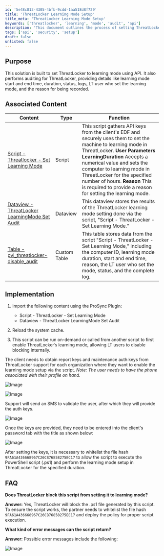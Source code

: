 ```yaml
---
id: '5e48c013-4305-4bfb-9cdd-1aa518d8f729'
title: 'ThreatLocker Learning Mode Setup'
title_meta: 'ThreatLocker Learning Mode Setup'
keywords: ['threatlocker', 'learning', 'mode', 'audit', 'api']
description: 'This document outlines the process of setting ThreatLocker to learning mode using an API, including auditing details such as duration, status, and user information. It provides implementation steps, associated scripts, and FAQs for effective usage.'
tags: ['api', 'security', 'setup']
draft: false
unlisted: false
---
```

## Purpose

This solution is built to set ThreatLocker to learning mode using API. It also performs auditing for ThreatLocker, providing details like learning mode start and end time, duration, status, logs, LT user who set the learning mode, and the reason for being recorded.

## Associated Content

| Content                                                                                           | Type            | Function                                                                                                                                                                                                                          |
|---------------------------------------------------------------------------------------------------|-----------------|-----------------------------------------------------------------------------------------------------------------------------------------------------------------------------------------------------------------------------------|
| [Script - Threatlocker - Set Learning Mode](https://proval.itglue.com/DOC-5078775-16557697)     | Script          | This script gathers API keys from the client's EDF and securely uses them to set the machine to learning mode in ThreatLocker.   **User Parameters**   **LearningDuration**   Accepts a numerical value and sets the computer to learning mode in ThreatLocker for the specified number of hours.   **Reason**   This is required to provide a reason for setting the learning mode. |
| [Dataview - ThreatLocker LearningMode Set Audit](https://proval.itglue.com/DOC-5078775-16557698) | Dataview        | This dataview stores the results of the ThreatLocker learning mode setting done via the script, "Script - ThreatLocker - Set Learning Mode."                                                                                      |
| [Table - pvl_threatlocker-disable_audit](https://proval.itglue.com/DOC-5078775-16557699)         | Custom Table    | This table stores data from the script "Script - ThreatLocker - Set Learning Mode," including the computer ID, learning mode duration, start and end time, reason, the LT user who set the mode, status, and the complete log. |

## Implementation

1. Import the following content using the ProSync Plugin:
   - Script - ThreatLocker - Set Learning Mode
   - Dataview - ThreatLocker LearningMode Set Audit

2. Reload the system cache.

3. This script can be run on-demand or called from another script to first enable ThreatLocker’s learning mode, allowing LT users to disable blocking internally.

The client needs to obtain report keys and maintenance auth keys from ThreatLocker support for each organization where they want to enable the learning mode setup via the script. *Note: The user needs to have the phone associated with their profile on hand.*

![Image](https://proval.itglue.com/5078775/docs/16557700/images/25596110)

![Image](https://proval.itglue.com/5078775/docs/16557700/images/25596103)

Support will send an SMS to validate the user, after which they will provide the auth keys.

![Image](https://proval.itglue.com/5078775/docs/16557700/images/25600165)

Once the keys are provided, they need to be entered into the client's password tab with the title as shown below:

![Image](https://proval.itglue.com/5078775/docs/16557700/images/25596156)

After setting the keys, it is necessary to whitelist the file hash `9FA61A436668967C26CB76858275EC17` to allow the script to execute the PowerShell script (.ps1) and perform the learning mode setup in ThreatLocker for the specified duration.

## FAQ

**Does ThreatLocker block this script from setting it to learning mode?**

**Answer:** Yes, ThreatLocker will block the .ps1 file generated by this script. To ensure the script works, the partner needs to whitelist the file hash `9FA61A436668967C26CB76858275EC17` and deploy the policy for proper script execution.

**What kind of error messages can the script return?**

**Answer:** Possible error messages include the following:

![Image](https://proval.itglue.com/5078775/docs/16557700/images/24294965)











